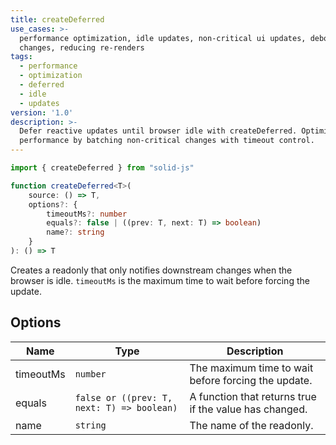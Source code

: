 ```yaml
---
title: createDeferred
use_cases: >-
  performance optimization, idle updates, non-critical ui updates, debouncing
  changes, reducing re-renders
tags:
  - performance
  - optimization
  - deferred
  - idle
  - updates
version: '1.0'
description: >-
  Defer reactive updates until browser idle with createDeferred. Optimize
  performance by batching non-critical changes with timeout control.
---
```


```ts
import { createDeferred } from "solid-js"

function createDeferred<T>(
	source: () => T,
	options?: {
		timeoutMs?: number
		equals?: false | ((prev: T, next: T) => boolean)
		name?: string
	}
): () => T

```

Creates a readonly that only notifies downstream changes when the browser is idle. 
`timeoutMs` is the maximum time to wait before forcing the update.

## Options

| Name      | Type                                       | Description                                            |
| --------- | ------------------------------------------ | ------------------------------------------------------ |
| timeoutMs | `number`                                   | The maximum time to wait before forcing the update.    |
| equals    | `false or ((prev: T, next: T) => boolean)` | A function that returns true if the value has changed. |
| name      | `string`                                   | The name of the readonly.                              |

